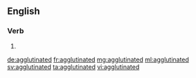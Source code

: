 ==English==

===Verb===
{{head|en}}

# {{en-past of|agglutinate}}

[[de:agglutinated]]
[[fr:agglutinated]]
[[mg:agglutinated]]
[[ml:agglutinated]]
[[sv:agglutinated]]
[[ta:agglutinated]]
[[vi:agglutinated]]